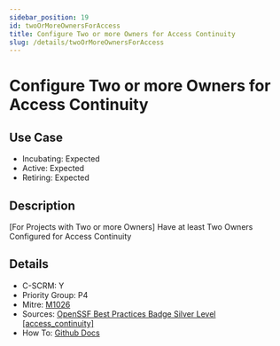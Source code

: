 ```yaml
---
sidebar_position: 19
id: twoOrMoreOwnersForAccess
title: Configure Two or more Owners for Access Continuity
slug: /details/twoOrMoreOwnersForAccess
---
```


# Configure Two or more Owners for Access Continuity

## Use Case

- Incubating: Expected
- Active: Expected
- Retiring: Expected

## Description

[For Projects with Two or more Owners] Have at least Two Owners Configured for Access Continuity

## Details

- C-SCRM: Y
- Priority Group: P4
- Mitre: [M1026](https://attack.mitre.org/mitigations/M1026/)
- Sources: [OpenSSF Best Practices Badge Silver Level [access_continuity]](https://www.bestpractices.dev/en/criteria?details=true&rationale=true#1.access_continuity)
- How To: [Github Docs](https://docs.github.com/en/organizations/managing-peoples-access-to-your-organization-with-roles/maintaining-ownership-continuity-for-your-organization)

